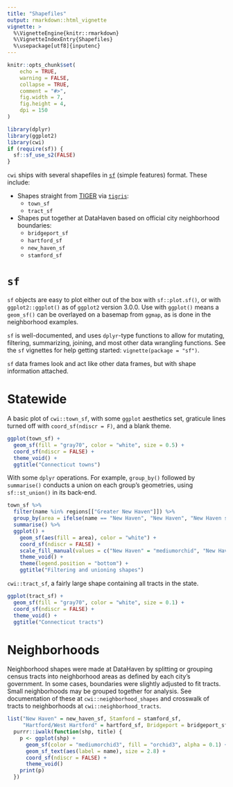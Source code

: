```yaml
---
title: "Shapefiles"
output: rmarkdown::html_vignette
vignette: >
  %\VignetteEngine{knitr::rmarkdown}
  %\VignetteIndexEntry{Shapefiles}
  %\usepackage[utf8]{inputenc}
---
```



```r
knitr::opts_chunk$set(
	echo = TRUE,
	warning = FALSE,
	collapse = TRUE,
	comment = "#>",
	fig.width = 7,
	fig.height = 4,
	dpi = 150
)
```

```r
library(dplyr)
library(ggplot2)
library(cwi)
if (require(sf)) {
  sf::sf_use_s2(FALSE)
}
```

`cwi` ships with several shapefiles in [`sf`](https://r-spatial.github.io/sf/) (simple features) format. These include:

* Shapes straight from [TIGER](https://www.census.gov/geo/maps-data/data/tiger.html) via [`tigris`](https://github.com/walkerke/tigris):
    + `town_sf`
    + `tract_sf`
* Shapes put together at DataHaven based on official city neighborhood boundaries:
    + `bridgeport_sf`
    + `hartford_sf`
    + `new_haven_sf`
    + `stamford_sf`

# `sf`

`sf` objects are easy to plot either out of the box with `sf::plot.sf()`, or with `ggplot2::ggplot()` as of `ggplot2` version 3.0.0. Use with `ggplot()` means a `geom_sf()` can be overlayed on a basemap from `ggmap`, as is done in the neighborhood examples.

`sf` is well-documented, and uses `dplyr`-type functions to allow for mutating, filtering, summarizing, joining, and most other data wrangling functions. See the `sf` vignettes for help getting started: `vignette(package = "sf")`.

`sf` data frames look and act like other data frames, but with shape information attached.


# Statewide

A basic plot of `cwi::town_sf`, with some `ggplot` aesthetics set, graticule lines turned off with `coord_sf(ndiscr = F)`, and a blank theme.

```r
ggplot(town_sf) +
  geom_sf(fill = "gray70", color = "white", size = 0.5) +
  coord_sf(ndiscr = FALSE) +
  theme_void() +
  ggtitle("Connecticut towns")
```

With some `dplyr` operations. For example, `group_by()` followed by `summarise()` conducts a union on each group's geometries, using `sf::st_union()` in its back-end.

```r
town_sf %>%
  filter(name %in% regions[["Greater New Haven"]]) %>%
  group_by(area = ifelse(name == "New Haven", "New Haven", "New Haven suburbs")) %>%
  summarise() %>%
  ggplot() +
    geom_sf(aes(fill = area), color = "white") +
    coord_sf(ndiscr = FALSE) +
    scale_fill_manual(values = c("New Haven" = "mediumorchid", "New Haven suburbs" = "gray70")) +
    theme_void() +
    theme(legend.position = "bottom") +
    ggtitle("Filtering and unioning shapes")
```

`cwi::tract_sf`, a fairly large shape containing all tracts in the state.

```r
ggplot(tract_sf) +
  geom_sf(fill = "gray70", color = "white", size = 0.1) +
  coord_sf(ndiscr = FALSE) +
  theme_void() +
  ggtitle("Connecticut tracts")
```

# Neighborhoods

Neighborhood shapes were made at DataHaven by splitting or grouping census tracts into neighborhood areas as defined by each city's government. In some cases, boundaries were slightly adjusted to fit tracts. Small neighborhoods may be grouped together for analysis. See documentation of these at `cwi::neighborhood_shapes` and crosswalk of tracts to neighborhoods at `cwi::neighborhood_tracts`.

```r
list("New Haven" = new_haven_sf, Stamford = stamford_sf, 
     "Hartford/West Hartford" = hartford_sf, Bridgeport = bridgeport_sf) %>%
  purrr::iwalk(function(shp, title) {
    p <- ggplot(shp) +
      geom_sf(color = "mediumorchid3", fill = "orchid3", alpha = 0.1) +
      geom_sf_text(aes(label = name), size = 2.8) +
      coord_sf(ndiscr = FALSE) +
      theme_void()
    print(p)
  })
```





